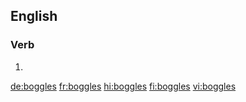 ==English==

===Verb===
{{head|en|verb form}}

# {{en-third-person singular of|boggle}}

[[de:boggles]]
[[fr:boggles]]
[[hi:boggles]]
[[fi:boggles]]
[[vi:boggles]]